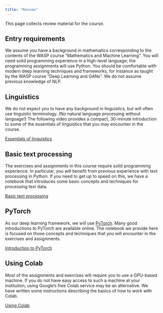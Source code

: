```yaml
---
title: "Review"
---
```


This page collects review material for the course.

## Entry requirements

We assume you have a background in mathematics corresponding to the contents of the WASP course “Mathematics and Machine Learning”. You will need solid programming experience in a high-level language; the programming assignments will use Python. You should be comfortable with modern deep learning techniques and frameworks, for instance as taught by the WASP course “Deep Learning and GANs”. We do not assume previous knowledge of NLP.

## Linguistics

We do not expect you to have any background in linguistics, but will often use linguistic terminology. (No natural language processing without language!) The following video provides a compact, 30-minute introduction to some of the essentials of linguistics that you may encounter in the course.

[Essentials of linguistics](https://youtu.be/jOm1Mvx8DbA)

## Basic text processing

The exercises and assignments in this course require solid programming experience. In particular, you will benefit from previous experience with text processing in Python. If you need to get up to speed on this, we have a notebook that introduces some basic concepts and techniques for processing text data.

[Basic text processing](https://gitlab.liu.se/nlp/tdde09/-/blob/main/sessions/basic-text-processing/basic-text-processing.ipynb)

## PyTorch

As our deep learning framework, we will use [PyTorch](https://pytorch.org/). Many good introductions to PyTorch are available online. The notebook we provide here is focused on those concepts and techniques that you will encounter in the exercises and assignments.

[Introduction to PyTorch](Introduction_to_PyTorch.ipynb)

## Using Colab

Most of the assignments and exercises will require you to use a GPU-based machine. If you do not have easy access to such a machine at your institution, using Google's free Colab service may be an alternative. We have written some instructions describing the basics of how to work with Colab.

[Using Colab](http://www.cse.chalmers.se/~richajo/dat450/reading/using_colab.html)